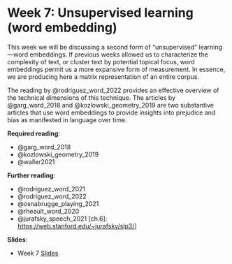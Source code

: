 # Week 7: Unsupervised learning (word embedding)

This week we will be discussing a second form of "unsupervised" learning---word embeddings. If previous weeks allowed us to characterize the complexity of text, or cluster text by potential topical focus, word embeddings permit us a more expansive form of measurement. In essence, we are producing here a matrix representation of an entire corpus.

The reading by @rodriguez_word_2022 provides an effective overview of the technical dimensions of this technique. The articles by @garg_word_2018 and @kozlowski_geometry_2019 are two substantive articles that use word embeddings to provide insights into prejudice and bias as manifested in language over time.

**Required reading**:

-   @garg_word_2018
-   @kozlowski_geometry_2019
-   @waller2021

**Further reading**:

-   @rodriguez_word_2021
-   @rodriguez_word_2022
-   @osnabrugge_playing_2021
-   @rheault_word_2020
-   @jurafsky_speech_2021 [ch.6]: <https://web.stanford.edu/~jurafsky/slp3/>]

**Slides**:

-   Week 7 [Slides](https://docs.google.com/presentation/d/1sS3xk0NqpaGLuvrrHVgYpW-yATxUwPuEBt-Ke_sK-Eo/edit?usp=sharing)
